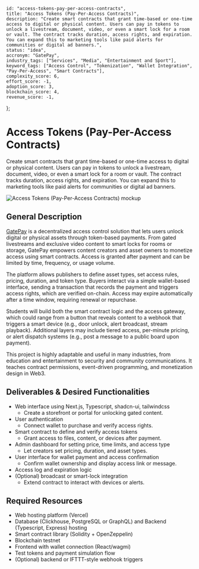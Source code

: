     id: "access-tokens-pay-per-access-contracts",
    title: "Access Tokens (Pay-Per-Access Contracts)",
    description: "Create smart contracts that grant time-based or one-time access to digital or physical content. Users can pay in tokens to unlock a livestream, document, video, or even a smart lock for a room or vault. The contract tracks duration, access rights, and expiration. You can expand this to marketing tools like paid alerts for communities or digital ad banners.",
    status: "idea",
    accronym: "GatePay",
    industry_tags: ["Services", "Media", "Entertainment and Sport"],
    keyword_tags: ["Access Control", "Tokenization", "Wallet Integration", "Pay-Per-Access", "Smart Contracts"],
    complexity_score: 6,
    effort_score: -1,
    adoption_score: 3,
    blockchain_score: 4,
    revenue_score: -1,
};

# Access Tokens (Pay-Per-Access Contracts)

Create smart contracts that grant time-based or one-time access to digital or physical content. Users can pay in tokens to unlock a livestream, document, video, or even a smart lock for a room or vault. The contract tracks duration, access rights, and expiration. You can expand this to marketing tools like paid alerts for communities or digital ad banners.

![Access Tokens (Pay-Per-Access Contracts) mockup](/images/project/access-tokens-pay-per-access-contracts.jpg)

## General Description

[GatePay](https://GatePay.monark.io) is a decentralized access control solution that lets users unlock digital or physical assets through token-based payments. From gated livestreams and exclusive video content to smart locks for rooms or storage, GatePay empowers content creators and asset owners to monetize access using smart contracts. Access is granted after payment and can be limited by time, frequency, or usage volume.

The platform allows publishers to define asset types, set access rules, pricing, duration, and token type. Buyers interact via a simple wallet-based interface, sending a transaction that records the payment and triggers access rights, which are verified on-chain. Access may expire automatically after a time window, requiring renewal or repurchase.

Students will build both the smart contract logic and the access gateway, which could range from a button that reveals content to a webhook that triggers a smart device (e.g., door unlock, alert broadcast, stream playback). Additional layers may include tiered access, per-minute pricing, or alert dispatch systems (e.g., post a message to a public board upon payment).

This project is highly adaptable and useful in many industries, from education and entertainment to security and community communications. It teaches contract permissions, event-driven programming, and monetization design in Web3.

## Deliverables & Desired Functionalities

- Web interface using Next.js, Typescript, shadcn-ui, tailwindcss
    - Create a storefront or portal for unlocking gated content.
- User authentication 
    - Connect wallet to purchase and verify access rights.
- Smart contract to define and verify access tokens
    - Grant access to files, content, or devices after payment.
- Admin dashboard for setting price, time limits, and access type
    - Let creators set pricing, duration, and asset types.
- User interface for wallet payment and access confirmation
    - Confirm wallet ownership and display access link or message.
- Access log and expiration logic
- (Optional) broadcast or smart-lock integration
    - Extend contract to interact with devices or alerts.

## Required Resources

- Web hosting platform (Vercel)
- Database (Clickhouse, PostgreSQL or GraphQL) and Backend (Typescript, Express) hosting
- Smart contract library (Solidity + OpenZeppelin)
- Blockchain testnet
- Frontend with wallet connection (React/wagmi)
- Test tokens and payment simulation flow
- (Optional) backend or IFTTT-style webhook triggers
